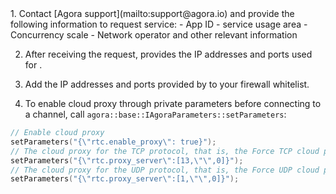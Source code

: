 
<PlatformWrapper platform="linux-cpp">
1. Contact [Agora support](mailto:support@agora.io) and provide the following information to request <Vg k="CP" /> service:
    - App ID
    - <Vg k="CP" /> service usage area
    - Concurrency scale
    - Network operator and other relevant information

2. After receiving the request, <Vg k="COMPANY" /> provides the IP addresses and ports used for <Vg k="CP" />.

3. Add the IP addresses and ports provided by <Vg k="COMPANY" /> to your firewall whitelist.

4. To enable cloud proxy through private parameters before connecting to a channel, call `agora::base::IAgoraParameters::setParameters`:

```cpp
// Enable cloud proxy
setParameters("{\"rtc.enable_proxy\": true}");
// The cloud proxy for the TCP protocol, that is, the Force TCP cloud proxy mode. In this mode, the SDK always transmits data over TLS 443.
setParameters("{\"rtc.proxy_server\":[13,\"\",0]}");
// The cloud proxy for the UDP protocol, that is, the Force UDP cloud proxy mode. In this mode, the SDK always transmits data over UDP.
setParameters("{\"rtc.proxy_server\":[1,\"\",0]}");
```
</PlatformWrapper>
